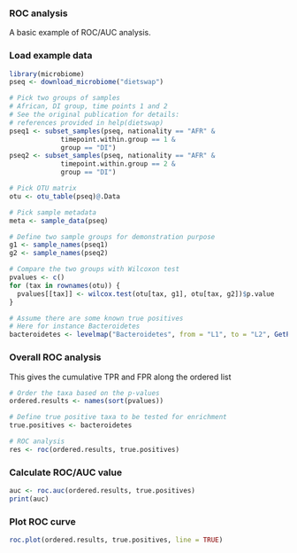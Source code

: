 ### ROC analysis

A basic example of ROC/AUC analysis.


### Load example data

```r
library(microbiome)
pseq <- download_microbiome("dietswap")

# Pick two groups of samples
# African, DI group, time points 1 and 2
# See the original publication for details: 
# references provided in help(dietswap)
pseq1 <- subset_samples(pseq, nationality == "AFR" & 
		     timepoint.within.group == 1 & 
		     group == "DI")
pseq2 <- subset_samples(pseq, nationality == "AFR" & 
		     timepoint.within.group == 2 & 
		     group == "DI")

# Pick OTU matrix
otu <- otu_table(pseq)@.Data

# Pick sample metadata
meta <- sample_data(pseq)

# Define two sample groups for demonstration purpose
g1 <- sample_names(pseq1)
g2 <- sample_names(pseq2)

# Compare the two groups with Wilcoxon test
pvalues <- c()
for (tax in rownames(otu)) {
  pvalues[[tax]] <- wilcox.test(otu[tax, g1], otu[tax, g2])$p.value
}

# Assume there are some known true positives 
# Here for instance Bacteroidetes
bacteroidetes <- levelmap("Bacteroidetes", from = "L1", to = "L2", GetPhylogeny("HITChip", "filtered"))$Bacteroidetes
```


### Overall ROC analysis 

This gives the cumulative TPR and FPR along the ordered list

```r
# Order the taxa based on the p-values
ordered.results <- names(sort(pvalues))

# Define true positive taxa to be tested for enrichment
true.positives <- bacteroidetes

# ROC analysis
res <- roc(ordered.results, true.positives)
```


### Calculate ROC/AUC value

```r
auc <- roc.auc(ordered.results, true.positives)
print(auc)
```


### Plot ROC curve

```r
roc.plot(ordered.results, true.positives, line = TRUE)
```
